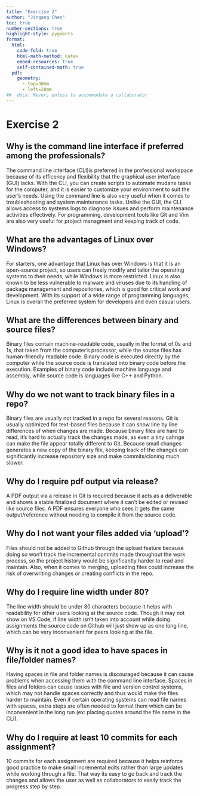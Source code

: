 ```yaml
---
title: "Exercise 2"
author: "Jingang Chen"
toc: true
number-sections: true
highlight-style: pygments
format: 
  html: 
    code-fold: true
    html-math-method: katex
    embed-resources: true
    self-contained-math: true
  pdf: 
    geometry: 
      - top=30mm
      - left=20mm
##  docx: Never, unless to accommodate a collaborator
---
```

# Exercise 2

## Why is the command line interface if preferred among the professionals?

The command line interface (CLI)is preferred in the professional workspace 
because of its efficency and flexibility that the graphical user interface 
(GUI) lacks. With the CLI, you can create scripts to automate mudane tasks 
for the computer, and it is easier to customize your environment to suit 
the user's needs. Using the command line is also very useful when it comes 
to troubleshooting and system maintenance tasks. Unlike the GUI, the CLI 
allows access to systems logs to diagnose issues and perform maintenance 
activities effectively. For programming, development tools like Git 
and Vim are also very useful for project managment and keeping track of code.

## What are the advantages of Linux over Windows?

For starters, one advantage that Linux has over Windows is that it is 
an open-source project, so users can freely modify and tailor the operating 
systems to their needs, while Windows is more restricted. Linux is also known 
to be less vulnerable to malware and viruses due to its handling of package 
management and repositories, which is good for critical work and development. 
With its support of a wide range of programming languages, Linux is overall 
the preferred system for developers and even casual users.

## What are the differences between binary and source files?

Binary files contain machine-readable code, usually in the format of 0s and 1s, 
that taken from the computer's processor, while the source files has 
human-friendly readable code. Binary code is executed directly by the computer 
while the source code is translated into binary code before the execution. 
Examples of binary code include machine language and assembly, while source 
code is languages like C++ and Python.

## Why do we not want to track binary files in a repo?

Binary files are usually not tracked in a repo for several reasons. Git is 
usually optimized for text-based files because it can show line by line 
differences of when changes are made. Because binary files are hard to read, 
it's hard to actually track the changes made, as even a tiny cahnge can make 
the file appear totally different to Git. Because small changes generates a new 
copy of the binary file, keeping track of the changes can significantly 
increase repository size and make commits/cloning much slower.

## Why do I require pdf output via release?

A PDF output via a release in Git is required because it acts as a deliverable 
and shows a stable finalized document where it can't be edited or revised like 
source files. A PDF ensures everyone who sees it gets the same output/reference 
without needing to compile it from the source code.

## Why do I not want your files added via ‘upload’?

Files should not be added to Github through the upload feature because doing so 
won't track the incremental commits made throughout the work process, so the 
project history would be significantly harder to read and maintain. Also, when 
it comes to merging, uploading files could increase the risk of overwriting 
changes or creating conflicts in the repo.

## Why do I require line width under 80?

The line width should be under 80 characters because it helps with readability 
for other users looking at the source code. Though it may not show on VS Code,
if line width isn't taken into account while doing assignments the source code
on Github will just show up as one long line, which can be very inconvenient
for peers looking at the file.

## Why is it not a good idea to have spaces in file/folder names?

Having spaces in file and folder names is discouraged because it can cause 
problems when accessing them with the command line interface. Spaces in files 
and folders can cause issues with file and version control systems, which may 
not handle spaces correctly and thus would make the files harder to maintain. 
Even if certain operating systems can read file names with spaces, extra steps 
are often needed to format them which can be inconvenient in the long run (ex: 
placing quotes around the file name in the CLI).

## Why do I require at least 10 commits for each assignment?

10 commits for each assignment are required because it helps reinforce good 
practice to make small incremental edits rather than large updates while 
working through a file. That way its easy to go back and track the changes and 
allows the user as well as collaborators to easily track the progress step by 
step.